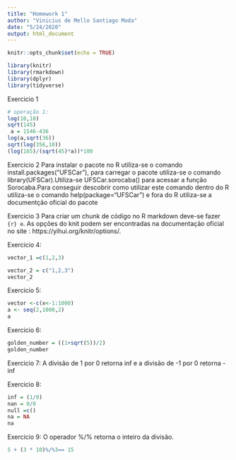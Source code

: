 ```yaml
---
title: "Homework 1"
author: "Vinicius de Mello Santiago Moda"
date: "5/24/2020"
output: html_document
---
```


```r
knitr::opts_chunk$set(echo = TRUE)
```
```r
library(knitr)
library(rmarkdown)
library(dplyr)
library(tidyverse)
```

Exercicio 1

```r
# operação 1:
log(10,10)
sqrt(145)
 a = 1546-436
log(a,sqrt(36))
sqrt(log(356,10))
(log(165)/(sqrt(45)*a))*100
```

Exercicio 2
Para instalar o pacote no R utiliza-se o comando install.packages("UFSCar"), para carregar o pacote utiliza-se o comando library(UFSCar).Utiliza-se UFSCar.sorocaba() para acessar a função Sorocaba.Para conseguir descobrir como utilizar este comando dentro do R utiliza-se o comando help(package="UFSCar") e fora do R utiliza-se a documentção oficial do pacote

Exercicio 3
Para criar um chunk de código no R markdown deve-se fazer  ```{r} e ```. As opções do knit podem ser encontradas na documentação oficial no site : https://yihui.org/knitr/options/.

Exercicio 4:
```r
vector_1 =c(1,2,3) 

vector_2 = c("1,2,3")
vector_2
```

Exercicio 5:
```r
vector <-c(x<-1:1000)
a <- seq(2,1000,2)  
a
```

Exercicio 6:
```r
golden_number = ((1+sqrt(5))/2)
golden_number
```

Exercicio 7:
A divisão de 1 por 0 retorna inf e a divisão de -1 por 0 retorna -inf

Exercicio 8:
```r
inf = (1/0)
nan = 0/0
null =c()
na = NA
na
```
Exercicio 9:
O operador %/% retorna o inteiro da divisão.
```r
5 + (3 * 10)%/%3== 15
```




